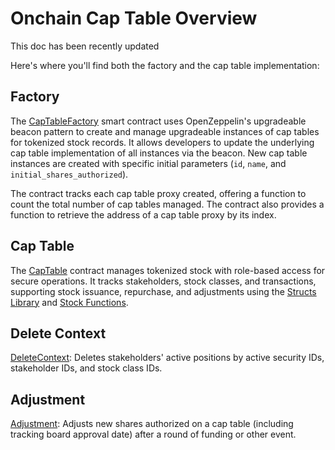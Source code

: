 

# Onchain Cap Table Overview
<Callout emoji="🫡">This doc has been recently updated</Callout>

Here's where you'll find both the factory and the cap table implementation:

<FileTree>
  <FileTree.Folder name="chain" defaultOpen>
  <FileTree.Folder name="src" defaultOpen>
		<FileTree.Folder name="interfaces" defaultClosed>
			<FileTree.File name="ICapTable.sol" />
			<FileTree.File name="ICapTableFactory.sol" />
		</FileTree.Folder>
		<FileTree.Folder name="lib" defaultClosed>
			<FileTree.File name="DeleteContext.sol" />
			<FileTree.File name="Stock.sol" />
			<FileTree.File name="Structs.sol" />
			<FileTree.File name="TxHelper.sol" />
		</FileTree.Folder>
			<FileTree.File name="CapTable.sol" />
			<FileTree.File name="CapTableFactory.sol" />
		</FileTree.Folder>
	</FileTree.Folder>
</FileTree>

## Factory

The [CapTableFactory](https://github.com/transfer-agent-protocol/tap-cap-table/blob/main/chain/src/CapTableFactory.sol) smart contract uses OpenZeppelin's upgradeable beacon pattern to create and manage upgradeable instances of cap tables for tokenized stock records. It allows developers to update the underlying cap table implementation of all instances via the beacon. New cap table instances are created with specific initial parameters (`id`, `name`, and `initial_shares_authorized`).

The contract tracks each cap table proxy created, offering a function to count the total number of cap tables managed. The contract also provides a function to retrieve the address of a cap table proxy by its index.

## Cap Table

The [CapTable](https://github.com/transfer-agent-protocol/tap-cap-table/blob/main/chain/src/CapTable.sol) contract manages tokenized stock with role-based access for secure operations. It tracks stakeholders, stock classes, and transactions, supporting stock issuance, repurchase, and adjustments using the [Structs Library](/protocol/structs-lib) and [Stock Functions](/protocol/stock-lib).

## Delete Context

[DeleteContext](https://github.com/transfer-agent-protocol/tap-cap-table/blob/main/chain/src/lib/DeleteContext.sol): Deletes stakeholders' active positions by active security IDs, stakeholder IDs, and stock class IDs.

## Adjustment
[Adjustment](https://github.com/transfer-agent-protocol/tap-cap-table/blob/main/chain/src/transactions/Adjustment.sol): Adjusts new shares authorized on a cap table (including tracking board approval date) after a round of funding or other event.

<Cards>
  <Card
	title="Structs Library"
	href="/protocol/structs-lib"
	/>
	<Card
	title="Stock Functions"
	href="/protocol/stock-lib"
	/>
</Cards>